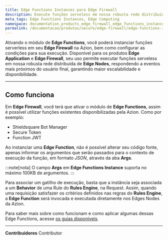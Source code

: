```yaml
---
title: Edge Functions Instances para Edge Firewall
description: Execute funções serveless em nossa robusta rede distribuída de Edge Nodes, respondendo a eventos mais próximos do usuário final, garantindo maior escalabilidade e disponibilidade.
meta_tags: Edge Functions Instances, Edge Computing
namespace: documentation_products_edge_firewall_edge_functions_instances
permalink: /documentacao/produtos/secure/edge-firewall/edge-functions-instances/
---
```



Ativando o módulo de **Edge Functions**, você poderá instanciar funções serverless em seu **Edge Firewall** na Azion, bem como configurar as condições para sua execução. Disponível para os produtos **Edge Application** e **Edge Firewall**, seu uso permite executar funções serveless em nossa robusta rede distribuída de **Edge Nodes**, respondendo a eventos mais próximos do usuário final, garantindo maior escalabilidade e disponibilidade.

---

## Como funciona

Em **Edge Firewall**, você terá que ativar o módulo de **Edge Functions**, assim é possível utilizar funções existentes disponibilizadas pela Azion. Como por exemplo:

- Shieldsquare Bot Manager
- Secure Token
- Function JWT

Ao instanciar uma **Edge Function**, não é possível alterar seu código fonte, apenas informar os argumentos que serão passados para o contexto de execução da função, em formato *JSON*, através da aba **Args**.

:::note[nota]
O campo **Args** em **Edge Functions Instance** suporta no máximo 100KB de argumentos.
:::

<LinkButton outlined link="/pt-br/documentacao/produtos/guias/secure/instanciar-edge-functions/" label="consulte o guia instanciar edge functions" variant="secondary" />

Para associar um gatilho de execução, basta que a instância seja associada a um **Behavior** de uma Rule do **Rules Engine**, na Request. Assim, quando uma requisição satisfazer os critérios definidos nas regras do **Rules Engine**, a **Edge Function** será invocada e executada diretamente nos Edges Nodes da Azion.

Para saber mais sobre como funcionam e como aplicar algumas dessas Edge Functions, acesse [os guias disponíveis](/pt-br/documentacao/produtos/guias/).

<LinkButton outlined link="/pt-br/documentacao/produtos/guias/secure/trabalhar-com-rules-engine/" label="consulte o guia trabalhar com rules engine" variant="secondary" />

---


**Contribuidores** <ContributorList>Contributor</ContributorList>
